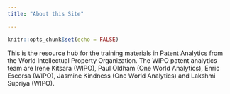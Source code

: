 ```yaml
---
title: "About this Site"

---
```


```r
knitr::opts_chunk$set(echo = FALSE)
```


This is the resource hub for the training materials in Patent Analytics from the World Intellectual Property Organization. The WIPO patent analytics team are Irene Kitsara (WIPO), Paul Oldham (One World Analytics), Enric Escorsa (WIPO), Jasmine Kindness (One World Analytics) and Lakshmi Supriya (WIPO).
